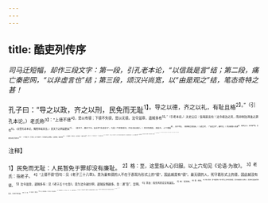 ```yaml
---
---
---
```

title: 酷吏列传序
---



*司马迁短幅，却作三段文字：第一段，引孔老本论，“以信哉是言”结；第二段，痛亡秦密网，“以非虚言也”结；第三段，颂汉兴尚宽，以“由是观之”结，笔态奇特之甚！*

孔子曰：“导之以政，齐之以刑，民免而无耻<sup>1】。导之以德，齐之以礼，有耻且格<sup>2】。”（引孔本论。）老氏称<sup>3】：“上德不德<sup>4】，是以有德；下德不失德，是以无德。法令滋章，盗贼多有<sup>5】。”（引老本论。）太史公曰：信哉是言也！法令者治之具，而非制治清浊之源也<sup>6】。（总赞孔老本论，慨然有味其言。）昔天下之网尝密矣<sup>7】，（昔天下，秦天下也。自此至“非虚言也”，乃是一气转落成句，并无正反曲折。）然奸伪萌起，其极也，上下相遁<sup>8】，至于不振。（验网密之祸如此。）当是之时，（“当是之时”，秦时也。）吏治若救火扬沸<sup>9】，（秦吏治也。）非武健严酷，恶能胜其任而愉快乎<sup>10】！（下“胜任”字，已可恨；又下“愉快”字，写尽秦吏治之惨酷。）言道德者，溺其职矣<sup>11】。（言当秦时，孔老之言，岂复信哉！）故曰“听讼<sup>12】，吾犹人也，必也使无讼乎。”“下士闻道大笑之<sup>13】3。”非虚言也。（杂引二圣人语合作一句，妙！犹言若说无讼便大笑之也，盖当秦时真有如此。）汉兴，破觚而为圜<sup>16】，斫雕而为朴<sup>15】（此言道之以德，上德不德。）网漏于吞舟之鱼，而吏治烝烝<sup>16】，不至于奸，黎民艾安<sup>17】。（妙，妙！言宁漏大奸，此汉之宽，然终驯至于无奸。）由是观之，在彼不在此也。（妙，妙！言有尽而味无穷，孔老本论，胡可忽耶？）

<sup>注释】

<sup>1】民免而无耻：人民暂免于罪却没有廉耻。
<sup>2】格：至，这里指人心归服。以上六旬见《论语·为玫》。
<sup>3】老氏：指老子。
<sup>4】“上德不德”四句：见《老子三十八章》。意为最有德的人不在于表现为形式上的“德”，因此就是有“德”。最无德的人，死守着形式上的德，因此就没有德。
<sup>5】法令滋章，盗贼多有：见《老子五十七章》。意为法令越分明，盗贼反倒越多。章：通“彰”，显明。
<sup>6】清浊：指世风的定定和混乱。
<sup>7】网：指法网。
<sup>8】遁：逃避。
<sup>9】救火扬沸：即“抱薪救火”和“扬汤止沸”的省略语，意为抱着柴火去救火，把沸水舀起来再倒回去，比喻于事无益。
<sup>10】恶：何。
<sup>11】溺其职：犹失职。
<sup>12】听讼：指审理案件。与下两句见《论语·颜渊》。
<sup>13】下士闻道大笑之：见《老子四十一章》。下士：指没有学间的人。
<sup>14】觚（gǔ姑）：多角棱形的器物。破觚而为圜：意即磨掉棱角改为圆的。面：通“圆”。
<sup>15】斫雕而为朴：削除雕刻的花纹变为质朴的。喻把苛细的条文变为简明的法令。
<sup>16】烝烝：盛美。
<sup>17】艾安：平安。